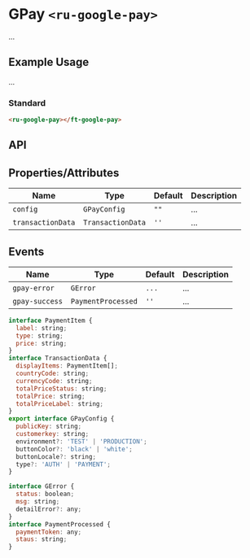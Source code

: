 
<Meta title="Ruhil UI/Component/GPay/Doc" />

<style>{`

`}</style>

# GPay `<ru-google-pay>`

...

## Example Usage

...

### Standard

<Canvas withToolbar>
  <Story id="ruhil-ui-component-gpay--gpay-button" height="100px" />
</Canvas>

```html
<ru-google-pay></ft-google-pay>
```

## API

## Properties/Attributes

<table>
  <thead>
    <tr>
      <th>Name</th>
      <th>Type</th>
      <th>Default</th>
      <th>Description</th>
    </tr>
  </thead>
  <tbody>
    <tr>
      <td>
        <code>config</code>
      </td>
      <td>
        <code>GPayConfig</code>
      </td>
      <td>
        <code>""</code>
      </td>
      <td>...</td>
    </tr>
    <tr>
      <td>
        <code>transactionData</code>
      </td>
      <td>
        <code>TransactionData</code>
      </td>
      <td>
        <code>''</code>
      </td>
      <td>...</td>
    </tr>
  </tbody>
</table>

## Events

<table>
  <thead>
    <tr>
      <th>Name</th>
      <th>Type</th>
      <th>Default</th>
      <th>Description</th>
    </tr>
  </thead>
  <tbody>
    <tr>
      <td>
        <code>gpay-error</code>
      </td>
      <td>
        <code>GError</code>
      </td>
      <td>
        <code>...</code>
      </td>
      <td>...</td>
    </tr>
    <tr>
      <td>
        <code>gpay-success</code>
      </td>
      <td>
        <code>PaymentProcessed</code>
      </td>
      <td>
        <code>''</code>
      </td>
      <td>...</td>
    </tr>
  </tbody>
</table>

```js
interface PaymentItem {
  label: string;
  type: string;
  price: string;
}
interface TransactionData {
  displayItems: PaymentItem[];
  countryCode: string;
  currencyCode: string;
  totalPriceStatus: string;
  totalPrice: string;
  totalPriceLabel: string;
}
export interface GPayConfig {
  publicKey: string;
  customerkey: string;
  environment?: 'TEST' | 'PRODUCTION';
  buttonColor?: 'black' | 'white';
  buttonLocale?: string;
  type?: 'AUTH' | 'PAYMENT';
}

interface GError {
  status: boolean;
  msg: string;
  detailError?: any;
}
interface PaymentProcessed {
  paymentToken: any;
  staus: string;
}
```

<!-- The usage of this "Component" is intentional to enable react-syntax-highlighter's own highlighter

  return <SyntaxHighlighter />;
};
-->

<!-- [Go to specific documentation page](?path=/docs/ruhil-ui-component-icon--icon)

<Source id="ruhil-ui-component-navigation--default"></Source> -->
